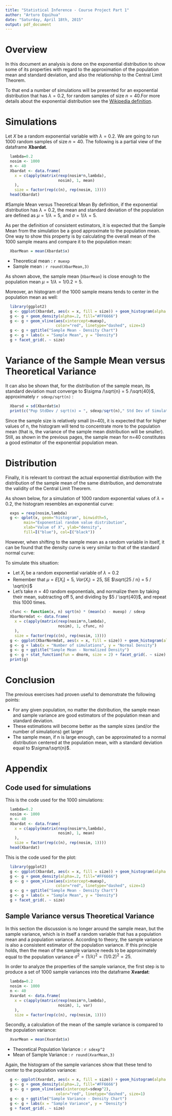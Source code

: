 ```yaml
---
title: "Statistical Inference - Course Project Part 1"
author: "Arturo Equihua"
date: "Saturday, April 18th, 2015"
output: pdf_document
---
```

# Overview
In this document an analysis is done on the exponential distribution to show some of its properties with regard to the approximation of the population mean and standard deviation, and also the relationship to the Central Limit Theorem.

To that end a number of simulations will be presented for an exponential distribution that has $\lambda = 0.2$, for random samples of size $n=40$.For more details about the exponential distribution see the [Wikipedia definition](http://en.wikipedia.org/wiki/Exponential_distribution).

# Simulations
Let $X$ be a random exponential variable with $\lambda = 0.2$. We are going to run 1000 random samples of size $n=40$. The following is a partial view of the dataframe **Xbardat**.

```r
  lambda=0.2
  nosim <- 1000
  n <- 40
  Xbardat <- data.frame(
    x = c(apply(matrix(rexp(nosim*n,lambda), 
                       nosim), 1, mean)
    ),
    size = factor(rep(c(n), rep(nosim, 1))))
  head(Xbardat)
```

#Sample Mean versus Theoretical Mean
By definition, if the exponential distribution has $\lambda = 0.2$, the mean and standard deviation of the population are defined as $\mu=1/\lambda=5$, and $\sigma=1/\lambda=5$.

As per the definition of consistent estimators, it is expected that the Sample Mean from the simulation be a good approximate to the population mean. One way to show this property is by calculating the overall mean of the 1000 sample means and compare it to the population mean:

```r
  XbarMean = mean(Xbardat$x)
```

* Theoretical mean : `r muexp` 
* Sample mean : `r round(XbarMean,3)` 

As shown above, the sample mean (`XbarMean`) is close enough to the population mean $\mu=1/\lambda=1/0.2=5$. 

Moreover, an histogram of the 1000 sample means tends to center in the population mean as well:
```r
  library(ggplot2)
  g <- ggplot(Xbardat, aes(x = x, fill = size)) + geom_histogram(alpha = .20, binwidth=.3, colour = "black", aes(y = ..density..)) 
  g <- g + geom_density(alpha=.2, fill="#FF6666")
  g <- g + geom_vline(aes(xintercept=muexp),  
                      color="red", linetype="dashed", size=1)
  g <- g + ggtitle("Sample Mean - Density Chart")
  g <- g + labs(x = "Sample Mean", y = "Density")
  g + facet_grid(. ~ size)
```

# Variance of the Sample Mean versus Theoretical Variance
It can also be shown that, for the distribution of the sample mean, its standard deviation must converge to $\sigma /\sqrt{n} = 5 /\sqrt{40}$, approximately `r sdexp/sqrt(n)` :

```r
  Xbarsd = sd(Xbardat$x)
  print(c("Pop StdDev / sqrt(n) = ", sdexp/sqrt(n)," Std Dev of Simulation = ", Xbarsd))
```

Since the sample size is relatively small (n=40), it is expected that for higher values of n, the histogram will tend to concentrate more to the population mean (that is, the variance of the sample mean distribution will be smaller). Still, as shown in the previous pages, the sample mean for n=40 constitutes a good estimator of the exponential population mean.

# Distribution
Finally, it is relevant to contrast the actual exponential distribution with the distribution of the sample mean of the same distribution, and demonstrate the validity of the Central Limit Theorem.

As shown below, for a simulation of 1000 random exponential values of $\lambda=0.2$, the histogram resembles an exponential curve:

```r
  exps = rexp(nosim,lambda)
  g <- qplot(x, geom="histogram", binwidth=5, 
        main="Exponential random value distribution", 
        xlab="Value of X", ylab="density",
        fill=I("blue"), col=I("black"))
```
However, when shifting to the sample mean as a random variable in itself, it can be found that the density curve is very similar to that of the standard normal curve: 

To simulate this situation:

* Let $X_i$ be a random exponential variable of $\lambda=0.2$ 
* Remember that $\mu = E[X_i] = 5$, $Var(X_i) = 25$, SE $\sqrt{25 / n} = 5 / \sqrt{n}$
* Let's take $n=40$ random exponentials, and normalize them by taking their mean, subtracting off 5, and dividing by $5 / \sqrt{40}$, and repeat this 1000 times.

```r
  cfunc <- function(x, n) sqrt(n) * (mean(x) - muexp) / sdexp
  XbarNormdat <- data.frame(
    x = c(apply(matrix(rexp(nosim*n,lambda), 
                       nosim), 1, cfunc, n)
    ),
    size = factor(rep(c(n), rep(nosim, 1))))
  g <- ggplot(XbarNormdat, aes(x = x, fill = size)) + geom_histogram(alpha = .20, binwidth=.3, colour = "black", aes(y = ..density..)) 
  g <- g + labs(x = "Number of simulations", y = "Normal Density")
  g <- g + ggtitle("Sample Mean - Normalized Density")
  g <- g + stat_function(fun = dnorm, size = 2) + facet_grid(. ~ size)
  print(g)
```

# Conclusion
The previous exercises had proven useful to demonstrate the following points:

* For any given population, no matter the distribution, the sample mean and sample variance are good estimators of the population mean and standard deviation.
* These estimations will become better as the sample sizes (and/or the number of simulations) get larger
* The sample mean, if n is large enough, can be approximated to a normal distribution centered at the population mean, with a standard deviation equal to $\sigma/\sqrt{n}$.

# Appendix
## Code used for simulations
This is the code used for the 1000 simulations:
```r
  lambda=0.2
  nosim <- 1000
  n <- 40
  Xbardat <- data.frame(
    x = c(apply(matrix(rexp(nosim*n,lambda), 
                       nosim), 1, mean)
    ),
    size = factor(rep(c(n), rep(nosim, 1))))
  head(Xbardat)
```

This is the code used for the plot:

```r
  library(ggplot2)
  g <- ggplot(Xbardat, aes(x = x, fill = size)) + geom_histogram(alpha = .20, binwidth=.3, colour = "black", aes(y = ..density..)) 
  g <- g + geom_density(alpha=.2, fill="#FF6666")
  g <- g + geom_vline(aes(xintercept=muexp),  
                      color="red", linetype="dashed", size=1)
  g <- g + ggtitle("Sample Mean - Density Chart")
  g <- g + labs(x = "Sample Mean", y = "Density")
  g + facet_grid(. ~ size)
```


## Sample Variance versus Theoretical Variance
In this section the discussion is no longer around the sample mean, but the sample variance, which is in itself a random variable that has a population mean and a population variance. According to theory, the sample variance is also a consistent estimator of the population variance. If this principle holds, then the mean of the sample variance needs to be approximately equal to the population variance $\sigma^{2}=(1/\lambda)^{2}=(1/0.2)^{2}=25$.

In order to analyze the properties of the sample variance, the first step is to produce a set of 1000 sample variances into the dataframe **Xvardat**:
```r
  lambda=0.2
  nosim <- 1000
  n <- 40
  Xvardat <- data.frame(
    x = c(apply(matrix(rexp(nosim*n,lambda), 
                       nosim), 1, var)
    ),
    size = factor(rep(c(n), rep(nosim, 1))))
```

Secondly, a calculation of the mean of the sample variance is compared to the population variance:

```r
  XvarMean = mean(Xvardat$x)
```

* Theoretical Population Variance : `r sdexp^2` 
* Mean of Sample Variance         : `r round(XvarMean,3)` 

Again, the histogram of the sample variances show that these tend to center to the population variance:

```r
  g <- ggplot(Xvardat, aes(x = x, fill = size)) + geom_histogram(alpha = .20, binwidth=1, colour = "black", aes(y = ..density..)) 
  g <- g + geom_density(alpha=.2, fill="#FF6666")
  g <- g + geom_vline(aes(xintercept=sdexp^2),  
                      color="red", linetype="dashed", size=1)
  g <- g + ggtitle("Sample Variance - Density Chart")
  g <- g + labs(x = "Sample Variance", y = "Density")
  g + facet_grid(. ~ size)
```
